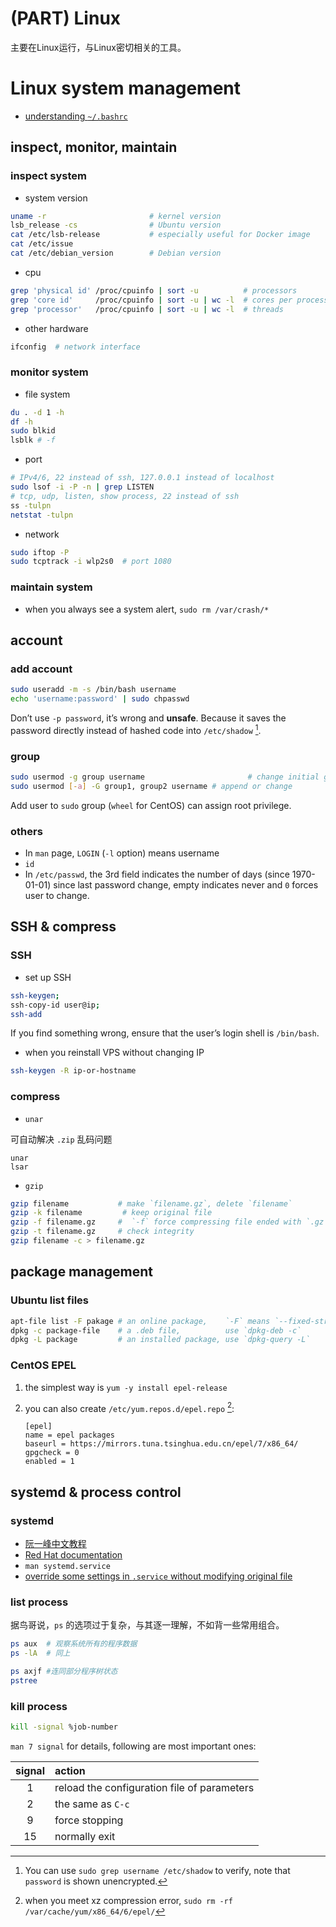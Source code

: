 # (PART) Linux {-}

主要在Linux运行，与Linux密切相关的工具。

# Linux system management

- [understanding `~/.bashrc`](https://dongzhuoer.com/post/caprice/2018/bashrc/)






## inspect, monitor, maintain



### inspect system

- system version

```bash
uname -r                       # kernel version
lsb_release -cs                # Ubuntu version
cat /etc/lsb-release           # especially useful for Docker image
cat /etc/issue
cat /etc/debian_version        # Debian version
```

- cpu

```bash
grep 'physical id' /proc/cpuinfo | sort -u          # processors
grep 'core id'     /proc/cpuinfo | sort -u | wc -l  # cores per processors
grep 'processor'   /proc/cpuinfo | sort -u | wc -l  # threads
```

- other hardware

```bash
ifconfig  # network interface 
```


### monitor system

- file system

```bash
du . -d 1 -h
df -h
sudo blkid
lsblk # -f
```

- port

```bash
# IPv4/6, 22 instead of ssh, 127.0.0.1 instead of localhost
sudo lsof -i -P -n | grep LISTEN 
# tcp, udp, listen, show process, 22 instead of ssh 
ss -tulpn
netstat -tulpn
```

- network

```bash
sudo iftop -P
sudo tcptrack -i wlp2s0  # port 1080
```


### maintain system

- when you always see a system alert, `sudo rm /var/crash/*`






## account



### add account 

```bash
sudo useradd -m -s /bin/bash username  
echo 'username:password' | sudo chpasswd
```

Don't use `-p password`, it's wrong and **unsafe**. Because it saves the password directly instead of hashed code into `/etc/shadow` ^[You can use `sudo grep username /etc/shadow` to verify, note that `password` is shown unencrypted.].



### group

```bash
sudo usermod -g group username                       # change initial group
sudo usermod [-a] -G group1, group2 username # append or change
```

Add user to `sudo` group (`wheel` for CentOS) can assign root privilege.



### others

- In `man` page, `LOGIN` (`-l` option) means username 
- `id`
- In `/etc/passwd`, the 3rd field indicates the number of days (since 1970-01-01) since last password change, empty indicates never and `0` forces user to change.






## SSH & compress



### SSH

- set up SSH

```bash
ssh-keygen; 
ssh-copy-id user@ip; 
ssh-add  
```

If you find something wrong, ensure that the user's login shell is `/bin/bash`.

- when you reinstall VPS without changing IP

```bash
ssh-keygen -R ip-or-hostname 
```



### compress

- `unar`

可自动解决 `.zip` 乱码问题

```
unar
lsar
```

- `gzip`

```bash
gzip filename           # make `filename.gz`, delete `filename`
gzip -k filename         # keep original file
gzip -f filename.gz     #  `-f` force compressing file ended with `.gz`
gzip -t filename.gz     # check integrity
gzip filename -c > filename.gz
```






## package management



### Ubuntu list files

```bash
apt-file list -F pakage # an online package,    `-F` means `--fixed-string`
dpkg -c package-file    # a .deb file,          use `dpkg-deb -c`
dpkg -L package         # an installed package, use `dpkg-query -L`
```



### CentOS EPEL

1. the simplest way is `yum -y install epel-release`

1. you can also create `/etc/yum.repos.d/epel.repo` ^[when you meet xz compression error, `sudo rm -rf /var/cache/yum/x86_64/6/epel/`]:

   ```
   [epel]
   name = epel packages
   baseurl = https://mirrors.tuna.tsinghua.edu.cn/epel/7/x86_64/
   gpgcheck = 0
   enabled = 1
   ```






## systemd & process control



### systemd

- [阮一峰中文教程](http://www.ruanyifeng.com/blog/2016/03/systemd-tutorial-commands.html)
- [Red Hat documentation](https://access.redhat.com/documentation/en-US/Red_Hat_Enterprise_Linux/7/html/System_Administrators_Guide/chap-Managing_Services_with_systemd.html)
- `man systemd.service`
- [override some settings in `.service` without modifying original file](https://dongzhuoer.com/post/caprice/2018/systemd-crash-teach-me-overwriting-service)



### list process

据鸟哥说，`ps` 的选项过于复杂，与其逐一理解，不如背一些常用组合。 

```bash
ps aux  # 观察系统所有的程序数据
ps -lA  # 同上

ps axjf #连同部分程序树状态
pstree
```



### kill process

```bash
kill -signal %job-number   
```

`man 7 signal` for details, following are most important ones:

| signal | action                                      |
|:------:|:---------------------------------------------|
|    1   | reload the configuration file of parameters |
|    2   | the same as `C-c`                           |
|    9   | force stopping                              |
|   15   | normally exit                               |





